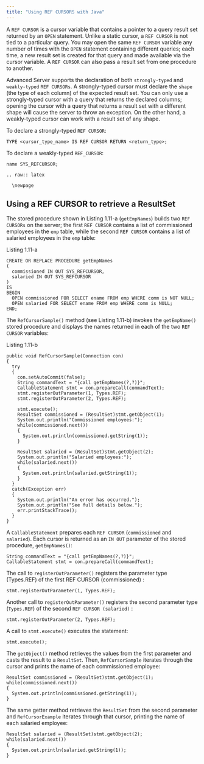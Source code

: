 ```yaml
---
title: "Using REF CURSORS with Java"
---
```


<div id="using_ref_cursors_with_java" class="registered_link"></div>


A `REF CURSOR` is a cursor variable that contains a pointer to a query result set returned by an `OPEN` statement. Unlike a static cursor, a `REF CURSOR` is not tied to a particular query. You may open the same `REF CURSOR` variable any number of times with the `OPEN` statement containing different queries; each time, a new result set is created for that query and made available via the cursor variable. A `REF CURSOR` can also pass a result set from one procedure to another.

Advanced Server supports the declaration of both `strongly-typed` and `weakly-typed` `REF CURSORs`. A strongly-typed cursor must declare the `shape` (the type of each column) of the expected result set. You can only use a strongly-typed cursor with a query that returns the declared columns; opening the cursor with a query that returns a result set with a different shape will cause the server to throw an exception. On the other hand, a weakly-typed cursor can work with a result set of any shape.

To declare a strongly-typed `REF CURSOR`:

    TYPE <cursor_type_name> IS REF CURSOR RETURN <return_type>;

To declare a weakly-typed `REF_CURSOR`:

    name SYS_REFCURSOR;

    .. raw:: latex

      \newpage

## Using a REF CURSOR to retrieve a ResultSet



The stored procedure shown in Listing 1.11-a (`getEmpNames`) builds two `REF CURSORs` on the server; the first `REF CURSOR` contains a list of commissioned employees in the `emp` table, while the second `REF CURSOR` contains a list of salaried employees in the `emp` table:

Listing 1.11-a

    CREATE OR REPLACE PROCEDURE getEmpNames
    (
      commissioned IN OUT SYS_REFCURSOR,
      salaried IN OUT SYS_REFCURSOR
    )
    IS
    BEGIN
      OPEN commissioned FOR SELECT ename FROM emp WHERE comm is NOT NULL;
      OPEN salaried FOR SELECT ename FROM emp WHERE comm is NULL;
    END;

The `RefCursorSample()` method (see Listing 1.11-b) invokes the `getEmpName()` stored procedure and displays the names returned in each of the two `REF CURSOR` variables:

Listing 1.11-b

    public void RefCursorSample(Connection con)
    {
      try
      {
        con.setAutoCommit(false);
        String commandText = "{call getEmpNames(?,?)}";
        CallableStatement stmt = con.prepareCall(commandText);
        stmt.registerOutParameter(1, Types.REF);
        stmt.registerOutParameter(2, Types.REF);

        stmt.execute();
        ResultSet commissioned = (ResultSet)stmt.getObject(1);
        System.out.println("Commissioned employees:");
        while(commissioned.next())
        {
          System.out.println(commissioned.getString(1));
        }

        ResultSet salaried = (ResultSet)stmt.getObject(2);
        System.out.println("Salaried employees:");
        while(salaried.next())
        {
          System.out.println(salaried.getString(1));
        }
      }
      catch(Exception err)
      {
        System.out.println("An error has occurred.");
        System.out.println("See full details below.");
        err.printStackTrace();
      }
    }

A `CallableStatement` prepares each `REF CURSOR` (`commissioned` and `salaried`). Each cursor is returned as an `IN OUT` parameter of the stored procedure, `getEmpNames()`:

    String commandText = "{call getEmpNames(?,?)}";
    CallableStatement stmt = con.prepareCall(commandText);

The call to `registerOutParameter()` registers the parameter type (Types.REF) of the first REF CURSOR (commissioned) :

    stmt.registerOutParameter(1, Types.REF);

Another call to `registerOutParameter()` registers the second parameter type (`Types.REF`) of the second `REF CURSOR (salaried)` :

    stmt.registerOutParameter(2, Types.REF);

A call to `stmt.execute()` executes the statement:

    stmt.execute();

The `getObject()` method retrieves the values from the first parameter and casts the result to a `ResultSet`. Then, `RefCursorSample` iterates through the cursor and prints the name of each commissioned employee:

    ResultSet commissioned = (ResultSet)stmt.getObject(1);
    while(commissioned.next())
    {
      System.out.println(commissioned.getString(1));
    }

The same getter method retrieves the `ResultSet` from the second parameter and `RefCursorExample` iterates through that cursor, printing the name of each salaried employee:

    ResultSet salaried = (ResultSet)stmt.getObject(2);
    while(salaried.next())
    {
      System.out.println(salaried.getString(1));
    }
